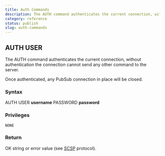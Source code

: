 ```yaml
---
title: Auth Commands
description: The AUTH command authenticates the current connection, without authentication the connection cannot send any other command to the server
category: reference
status: publish
slug: auth-commands
---
```


## AUTH USER
The AUTH command authenticates the current connection, without authentication the connection cannot send any other command to the server.

Once authenticated, any PubSub connection in place will be closed.
### Syntax

AUTH USER **username** PASSWORD **password**

### Privileges

```
NONE
```

### Return

OK string or error value (see <a href="https://github.com/sqlitecloud/sdk/blob/master/PROTOCOL.md" target="_blank">SCSP</a> protocol).
